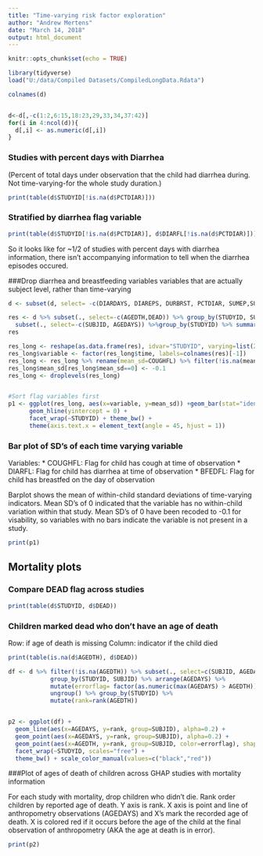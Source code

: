 ```yaml
---
title: "Time-varying risk factor exploration"
author: "Andrew Mertens"
date: "March 14, 2018"
output: html_document
---
```


```r
knitr::opts_chunk$set(echo = TRUE)
```


```r

library(tidyverse)
load("U:/data/Compiled Datasets/CompiledLongData.Rdata")

colnames(d)


d<-d[,-c(1:2,6:15,18:23,29,33,34,37:42)]
for(i in 4:ncol(d)){
  d[,i] <- as.numeric(d[,i])
}

```



### Studies with percent days with Diarrhea

(Percent of total days under observation that the child had diarrhea during. Not time-varying-for the whole study duration.)

```r
print(table(d$STUDYID[!is.na(d$PCTDIAR)]))
```

### Stratified by diarrhea flag variable

```r
print(table(d$STUDYID[!is.na(d$PCTDIAR)], d$DIARFL[!is.na(d$PCTDIAR)]))
```

So it looks like for ~1/2 of studies with percent days with diarrhea information, there isn't accompanying information to tell when the diarrhea episodes occured.


###Drop diarrhea and breastfeeding variables variables that are actually subject level, rather than time-varying
```r
d <- subset(d, select= -c(DIARDAYS, DIAREPS, DURBRST, PCTDIAR, SUMEP,SUMDIAR, SUMDAYS))
```


```r
res <- d %>% subset(., select=-c(AGEDTH,DEAD)) %>% group_by(STUDYID, SUBJID) %>% summarise_all(funs(sd), na.rm=T) %>% ungroup() %>%
  subset(., select=-c(SUBJID, AGEDAYS)) %>%group_by(STUDYID) %>% summarise_all(funs(mean), na.rm=T)
res

res_long <- reshape(as.data.frame(res), idvar="STUDYID", varying=list(2:4),  direction="long")
res_long$variable <- factor(res_long$time, labels=colnames(res)[-1])
res_long <- res_long %>% rename(mean_sd=COUGHFL) %>% filter(!is.na(mean_sd))
res_long$mean_sd[res_long$mean_sd==0] <- -0.1
res_long <- droplevels(res_long)


#Sort flag variables first
p1 <- ggplot(res_long, aes(x=variable, y=mean_sd)) +geom_bar(stat="identity") + 
      geom_hline(yintercept = 0) +
      facet_wrap(~STUDYID) + theme_bw() +
      theme(axis.text.x = element_text(angle = 45, hjust = 1))
```

### Bar plot of SD's of each time varying variable
Variables:
  *  COUGHFL: Flag for child has cough at time of observation
  *  DIARFL: Flag for child has diarrhea at time of observation
  *  BFEDFL: Flag for child has breastfed on the day of observation

Barplot shows the mean of within-child standard deviations of time-varying indicators. Mean SD's of 0 indicated that the variable has no within-child variation within that study.  Mean SD's of 0 have been recoded to -0.1 for visability, so variables with no bars indicate the variable is not present in a study. 

```r
print(p1)
```


## Mortality plots

### Compare DEAD flag across studies
```r
print(table(d$STUDYID, d$DEAD))
```

### Children marked dead who don't have an age of death

Row: if age of death is missing
Column: indicator if the child died

```r
print(table(is.na(d$AGEDTH), d$DEAD))
```


```r

df <- d %>% filter(!is.na(AGEDTH)) %>% subset(., select=c(SUBJID, AGEDAYS, STUDYID, AGEDTH, DEAD)) %>%
            group_by(STUDYID, SUBJID) %>% arrange(AGEDAYS) %>%
            mutate(errorflag= factor(as.numeric(max(AGEDAYS) > AGEDTH))) %>%
            ungroup() %>% group_by(STUDYID) %>%
            mutate(rank=rank(AGEDTH))


p2 <- ggplot(df) + 
  geom_line(aes(x=AGEDAYS, y=rank, group=SUBJID), alpha=0.2) +
  geom_point(aes(x=AGEDAYS, y=rank, group=SUBJID), alpha=0.2) +
  geom_point(aes(x=AGEDTH, y=rank, group=SUBJID, color=errorflag), shape=4, size=4) + 
  facet_wrap(~STUDYID, scales="free") +
  theme_bw() + scale_color_manual(values=c("black","red"))
```


###Plot of ages of death of children across GHAP studies with mortality information

For each study with mortality, drop children who didn't die. Rank order children by reported age of death. Y axis is rank. X axis is point and line of anthropometry observations (AGEDAYS) and X's mark the recorded age of death. X is colored red if it occurs before the age of the child at the final observation of anthropometry (AKA the age at death is in error).

```r
print(p2)
```





